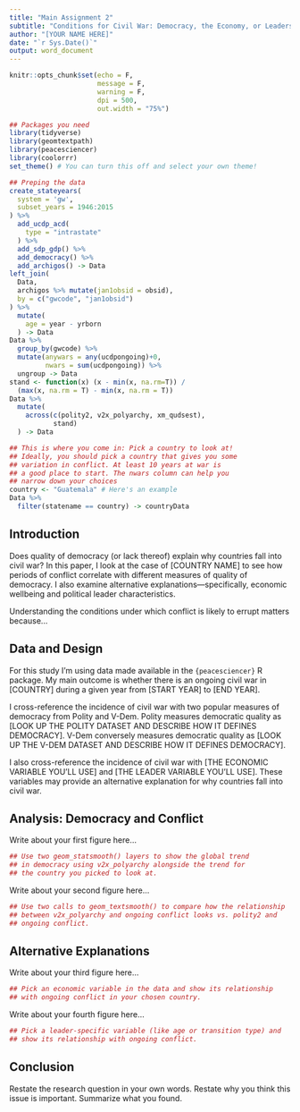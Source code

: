 ```yaml
---
title: "Main Assignment 2"
subtitle: "Conditions for Civil War: Democracy, the Economy, or Leaders?"
author: "[YOUR NAME HERE]"
date: "`r Sys.Date()`"
output: word_document
---
```


```r
knitr::opts_chunk$set(echo = F,
                      message = F,
                      warning = F,
                      dpi = 500,
                      out.width = "75%")

## Packages you need
library(tidyverse)
library(geomtextpath)
library(peacesciencer)
library(coolorrr)
set_theme() # You can turn this off and select your own theme!

## Preping the data
create_stateyears(
  system = 'gw',
  subset_years = 1946:2015
) %>%
  add_ucdp_acd(
    type = "intrastate"
  ) %>%
  add_sdp_gdp() %>%
  add_democracy() %>%
  add_archigos() -> Data
left_join(
  Data,
  archigos %>% mutate(jan1obsid = obsid),
  by = c("gwcode", "jan1obsid")
) %>%
  mutate(
    age = year - yrborn
  ) -> Data
Data %>%
  group_by(gwcode) %>%
  mutate(anywars = any(ucdpongoing)+0,
         nwars = sum(ucdpongoing)) %>%
  ungroup -> Data
stand <- function(x) (x - min(x, na.rm=T)) /
  (max(x, na.rm = T) - min(x, na.rm = T))
Data %>%
  mutate(
    across(c(polity2, v2x_polyarchy, xm_qudsest),
           stand)
  ) -> Data

## This is where you come in: Pick a country to look at!
## Ideally, you should pick a country that gives you some
## variation in conflict. At least 10 years at war is 
## a good place to start. The nwars column can help you
## narrow down your choices
country <- "Guatemala" # Here's an example
Data %>%
  filter(statename == country) -> countryData
```

## Introduction

Does quality of democracy (or lack thereof) explain why countries fall into civil war? In this paper, I look at the case of [COUNTRY NAME] to see how periods of conflict correlate with different measures of quality of democracy. I also examine alternative explanations---specifically, economic wellbeing and political leader characteristics. 

Understanding the conditions under which conflict is likely to errupt matters because...

## Data and Design

For this study I'm using data made available in the `{peacesciencer}` R package. My main outcome is whether there is an ongoing civil war in [COUNTRY] during a given year from [START YEAR] to [END YEAR].

I cross-reference the incidence of civil war with two popular measures of democracy from Polity and V-Dem. Polity measures democratic quality as [LOOK UP THE POLITY DATASET AND DESCRIBE HOW IT DEFINES DEMOCRACY]. V-Dem conversely measures democratic quality as [LOOK UP THE V-DEM DATASET AND DESCRIBE HOW IT DEFINES DEMOCRACY].

I also cross-reference the incidence of civil war with [THE ECONOMIC VARIABLE YOU'LL USE] and [THE LEADER VARIABLE YOU'LL USE]. These variables may provide an alternative explanation for why countries fall into civil war.

## Analysis: Democracy and Conflict

Write about your first figure here...

```r
## Use two geom_statsmooth() layers to show the global trend
## in democracy using v2x_polyarchy alongside the trend for
## the country you picked to look at.
```

Write about your second figure here...

```r
## Use two calls to geom_textsmooth() to compare how the relationship
## between v2x_polyarchy and ongoing conflict looks vs. polity2 and 
## ongoing conflict.
```

## Alternative Explanations

Write about your third figure here...

```r
## Pick an economic variable in the data and show its relationship
## with ongoing conflict in your chosen country.
```

Write about your fourth figure here...

```r
## Pick a leader-specific variable (like age or transition type) and
## show its relationship with ongoing conflict.
```


## Conclusion

Restate the research question in your own words. Restate why you think this issue is important. Summarize what you found.